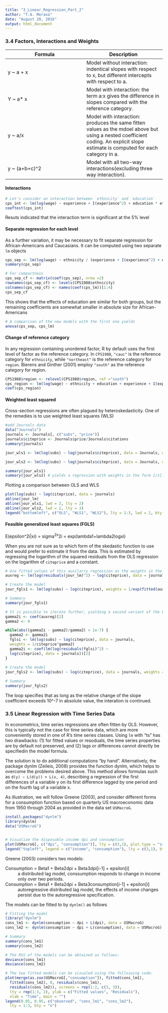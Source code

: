 ```yaml
---
title: "3_Linear_Regression_Part_2"
author: "T.A. Meraxa"
date: "August 20, 2016"
output: html_document
---
```


### 3.4 Factors, Interactions and Weights

Formula       | Description
------------  |------------
y ~ a + x     | Model without interaction: indentical slopes with respect to x, but different intercepts with respect to a.
Y ~ a* x      | Model with interaction: the term a:x gives the difference in slopes compared with the reference category.
y ~ a/x       | Model with interaction: produces the same fitten values as the mdoel above but using a nested coefficient coding. An explicit slope estimate is computed for each category in a.
y ~ (a+b+c)^2 | Model with all two-way interactions(excluding three way interaction).

#### Interactions

```r
# Let's consider an interaction between `ethnicity` and `education`
cps_int <- lm(log(wage) ~ experience + I(experience^2) + education * ethnicity, data = CPS1988)
coeftest(cps_int)
```

Resuts indicated that the interaction term is significant at the 5% level

#### Separate regression for each level

As a further variation, it may be necessary to fit separate regression for African-Americans and Caucasians. It can be computed using two separate `lm` objects

```r
cps_sep <- lm(log(wage) ~ ethnicity / (experience + I(experience^2) + education) -1, data = CPS1988)
summary(cps_sep)

# For compactness
cps_sep_cf <- matrix(coef(cps_sep), nrow =2)
rownames(cps_sep_cf) <- levels(CPS1988$ethnicity)
colnames(cps_sep_cf) <- names(coef(cps_lm))[1:4]
cps_sep_cf
```

This shows that the effects of education are similar for both groups, but the remaining coefficients are somewhat smaller in absolute size for African-Americans

```r
# A comparison of the new models with the first one yields
anova(cps_sep, cps_lm)
```

#### Change of reference category

In any regression containing unordered factor, R by default uses the first level of factor as the reference category. In `CPS1988`, `"cauc"` is the reference category for `ethnicity`, while `"northeast"` is the reference category for `region`. Bierens and Ginther (2001) employ `"south"` as the reference category for region. 

```r
CPS1988$region <- relevel(CPS1988$region, ref ="south")
cps_region <- lm(log(wage) ~ ethnicity + education + experience + I(experience^2) + region, data = CPS1988)
coef(cps_region)
```

#### Weighted least squared

Cross-section regressions are often plagued by heteroskedasticity. One of the remedies is to use weighted least squares (WLS)

```r
#add Journals data
data("Journals")
journals <- Journals[, c("subs", "price")]
journals$citeprice <- Journals$price/Journals$citations
summary(journals)

jour_wls1 <- lm(log(subs) ~ log(journals$citeprice), data = Journals, weights = 1/journals$citeprice^2)

jour_wls2 <- lm(log(subs) ~ log(journals$citeprice), data = Journals, weights = 1/journals$citeprice)

summary(jour_wls1)
summary(jour_wls2) # yields a regression with weights in the form 1/z[i]
```

Plotting a comparison between OLS and WLS

```r
plot(log(subs) ~ log(citeprice), data = journals)
abline(jour_lm)
abline(jour_wls1, lwd = 2, lty = 2)
abline(jour_wls2, lwd = 2, lty = 3)
legend("bottomleft", c("OLS", "WLS1", "WLS2"), lty = 1:3, lwd = 2, bty = "n")
```

#### Feasible generalized least squares (FGLS)

E(epsilon^2i|xi) = sigma^2x^2i = exp(lambda1+lambda2logxi)

When you are not sure as to which form of the skedastic function to use and would prefer to estimate it from the data. This is estimated by regressing the logarithm of the squared residuals from the OLS regression on the logarithm of `citeprice` and a constant.

```r
# Use fitted values of this auxilarry regression as the weights in the model of interesst
auxreg <- lm(log(residuals(jour_lm)^2) ~ log(citeprice), data = journals)

# Create the model
jour_fgls1 <- lm(log(subs) ~ log(citeprice), weights = 1/exp(fitted(auxreg)), data = journals)

# Summary 
summary(jour_fgls1)

# It is possible to iterate further, yielding a second variant of the FGLS approach. A compact solution makes use of a while loop:
gamma2i <- coef(auxreg)[2]
gamma2 <- 0

while(abs((gamma2i - gamma2)/gamma2) > 1e-7) {
  gamma2 <- gamma2i
  fglsi <- lm(log(subs) ~ log(citeprice), data = journals,
  weights = 1/citeprice^gamma2)
  gamma2i <- coef(lm(log(residuals(fglsi)^2) ~
  log(citeprice), data = journals))[2]
}
  
# Create the model
jour_fgls2 <- lm(log(subs) ~ log(citeprice), data = journals, weights = 1/citeprice^gamma2)

# Summary
summary(jour_fgls2)

```

The loop specifies that as long as the relative change of the slope coefficient exceeds 10^-7 in absolute value, the interation is continued.

### 3.5 Linear Regression with Time Series Data

In econometrics, time series regressions are often fitten by OLS. However, this is typically not the case for time series data, which are more conveniently stored in one of R's time series classes. Using `lm` with "ts" has two drawbacks: (1) for fitted values or resoduals, the time series properties are by default not preserved, and (2) lags or differences cannot directly be specifiedin the model formula.

The solution is to do additional computations "by hand". Alternatively, the package dynlm (Zeileis, 2008) provides the function dynlm, which helps to overcome the problems desired above. This method allows formulas such as `d(y) ~ L(d(y)) + L(x, 4)`, describing a regression of the first differences of a variable y on its first difference lagged by one period and on the fourth lag of a variable x.

As illustration, we will follow Greene (2003), and consider different forms for a consumption function based on quarterly US macroeconomic data from 1950 through 2004 as provided in the data set `USMacroG`.

```r
install.packages("dynlm")
library(dynlm)
data("USMacroG")


# Visualize the disposable income dpi and consumption
plot(USMacroG[, c("dpi", "consumption")], lty = c(3,1), plot.type = "single", ylab="")
legend("topleft", legend = c("income", "consumption"), lty = c(3,1), bty = "n")
```

Greene (2003) considers two models:

Consumption = Beta1 + Beta2dpi + Beta3dpi[i-1] + epsilon[i]
~ a distributed lag model, conssumption responds to change in income only over two periods.

Consumption = Beta1 + Beta2dpi + Beta3consumption[i-1] + epsilon[i]
~ autoregressive distributed lag model, the effects of income changes persist due to the autoregressive specification.

The models can be fitted to by `dynlm()` as follows

```r
# Fitting the model
library("dynlm")
cons_lm1 <- dynlm(consumption ~ dpi + L(dpi), data = USMacroG)
cons_lm2 <- dynlm(consumption ~ dpi + L(consumption), data = USMacroG)

# Summary
summary(cons_lm1)
summary(cons_lm2)

# The RSS of the models can be obtained as follows:
deviance(cons_lm1)
deviance(cons_lm2)

# The two fitted models can be visualed using the folloiwing code:
plot(merge(as.zoo(USMacroG[,"consumption"]), fitted(cons_lm1),
  fitted(cons_lm2), 0, residuals(cons_lm1),
  residuals(cons_lm2)), screens = rep(1:2, c(3, 3)),
  lty = rep(1:3, 2), ylab = c("Fitted values", "Residuals"),
  xlab = "Time", main = "")
legend(0.05, 0.95, c("observed", "cons_lm1", "cons_lm2"),
  lty = 1:3, bty = "n")
```

